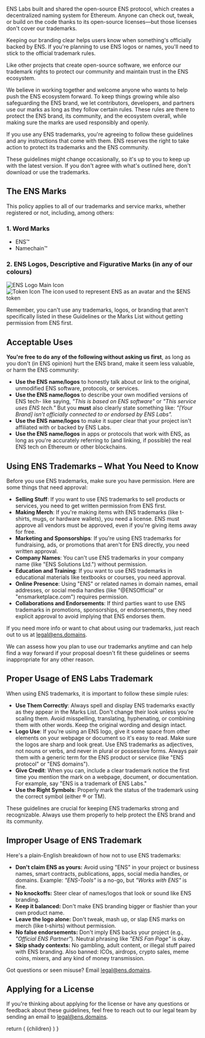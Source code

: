 
ENS Labs built and shared the open-source ENS protocol, which creates a decentralized naming system for Ethereum. Anyone can check out, tweak, or build on the code thanks to its open-source licenses—but those licenses don't cover our trademarks.

Keeping our branding clear helps users know when something's officially backed by ENS. If you're planning to use ENS logos or names, you'll need to stick to the official trademark rules.

Like other projects that create open-source software, we enforce our trademark rights to protect our community and maintain trust in the ENS ecosystem.

We believe in working together and welcome anyone who wants to help push the ENS ecosystem forward. To keep things growing while also safeguarding the ENS brand, we let contributors, developers, and partners use our marks as long as they follow certain rules. These rules are there to protect the ENS brand, its community, and the ecosystem overall, while making sure the marks are used responsibly and openly.

If you use any ENS trademarks, you're agreeing to follow these guidelines and any instructions that come with them. ENS reserves the right to take action to protect its trademarks and the ENS community.

These guidelines might change occasionally, so it's up to you to keep up with the latest version. If you don't agree with what's outlined here, don't download or use the trademarks.

## The ENS Marks

This policy applies to all of our trademarks and service marks, whether registered or not, including, among others:

### 1. Word Marks

- ENS™
- Namechain™

### 2. ENS Logos, Descriptive and Figurative Marks (in any of our colours)

<div className='not-prose space-y-4 pl-2'>
  <div className='flex items-center gap-2'>
    <img src="/assets/brand/logo/ens-logo-Blue.svg" alt="ENS Logo" className='h-8' />
    <span>Main Icon</span>
  </div>

  <div className='flex items-center gap-2'>
    <img src="/assets/brand/token-icon.svg" alt="Token Icon" className='h-12' />
    <span>The icon used to represent ENS as an avatar and the $ENS token</span>
  </div>
</div>

Remember, you can't use any trademarks, logos, or branding that aren't specifically listed in these Guidelines or the Marks List without getting permission from ENS first. 

## Acceptable Uses

**You're free to do any of the following without asking us first**, as long as you don't (in ENS opinion) hurt the ENS brand, make it seem less valuable, or harm the ENS community:

- **Use the ENS name/logos** to honestly talk about or link to the original, unmodified ENS software, protocols, or services.
- **Use the ENS name/logos** to describe your own modified versions of ENS tech- like saying, *"This is based on ENS software"* or *"This service uses ENS tech."* But you **must** also clearly state something like: *"\[Your Brand\] isn't officially connected to or endorsed by ENS Labs".*
- **Use the ENS name/logos** to make it super clear that your project isn't affiliated with or backed by ENS Labs.
- **Use the ENS name/logos** in apps or protocols that work with ENS, as long as you're accurately referring to (and linking, if possible) the real ENS tech on Ethereum or other blockchains.

## Using ENS Trademarks – What You Need to Know

Before you use ENS trademarks, make sure you have permission. Here are some things that need approval:

- **Selling Stuff**: If you want to use ENS trademarks to sell products or services, you need to get written permission from ENS first.
- **Making Merch**: If you're making items with ENS trademarks (like t-shirts, mugs, or hardware wallets), you need a license. ENS must approve all vendors must be approved, even if you're giving items away for free.
- **Marketing and Sponsorships**: If you're using ENS trademarks for fundraising, ads, or promotions that aren't for ENS directly, you need written approval.
- **Company Names**: You can't use ENS trademarks in your company name (like "ENS Solutions Ltd.") without permission.
- **Education and Training**: If you want to use ENS trademarks in educational materials like textbooks or courses, you need approval.
- **Online Presence**: Using "ENS" or related names in domain names, email addresses, or social media handles (like "@ENSOfficial" or "ensmarketplace.com") requires permission.
- **Collaborations and Endorsements**: If third parties want to use ENS trademarks in promotions, sponsorships, or endorsements, they need explicit approval to avoid implying that ENS endorses them.

If you need more info or want to chat about using our trademarks, just reach out to us at [legal@ens.domains](mailto:legal@ens.domains).

We can assess how you plan to use our trademarks anytime and can help find a way forward if your proposal doesn't fit these guidelines or seems inappropriate for any other reason.

## Proper Usage of ENS Labs Trademark

When using ENS trademarks, it is important to follow these simple rules:

- **Use Them Correctly**: Always spell and display ENS trademarks exactly as they appear in the Marks List. Don't change their look unless you're scaling them. Avoid misspelling, translating, hyphenating, or combining them with other words. Keep the original wording and design intact.
- **Logo Use**: If you're using an ENS logo, give it some space from other elements on your webpage or document so it's easy to read. Make sure the logos are sharp and look great. Use ENS trademarks as adjectives, not nouns or verbs, and never in plural or possessive forms. Always pair them with a generic term for the ENS product or service (like "ENS protocol" or "ENS domains").
- **Give Credit**: When you can, include a clear trademark notice the first time you mention the mark on a webpage, document, or documentation. For example, say "ENS is a trademark of ENS Labs."
- **Use the Right Symbols**: Properly mark the status of the trademark using the correct symbol (either ® or TM).

These guidelines are crucial for keeping ENS trademarks strong and recognizable. Always use them properly to help protect the ENS brand and its community.

## Improper Usage of ENS Trademark

Here's a plain-English breakdown of how not to use ENS trademarks:

- **Don't claim ENS as yours:** Avoid using "ENS" in your project or business names, smart contracts, publications, apps, social media handles, or domains. Example: *"ENS-Tools"* is a no-go, but *"Works with ENS"* is fine.
- **No knockoffs:** Steer clear of names/logos that look or sound like ENS branding.
- **Keep it balanced:** Don't make ENS branding bigger or flashier than your own product name.
- **Leave the logo alone:** Don't tweak, mash up, or slap ENS marks on merch (like t-shirts) without permission.
- **No false endorsements:** Don't imply ENS backs your project (e.g., *"Official ENS Partner"*). Neutral phrasing like *"ENS Fan Page"* is okay.
- **Skip shady contexts:** No gambling, adult content, or illegal stuff paired with ENS branding. Also banned: ICOs, airdrops, crypto sales, meme coins, mixers, and any kind of money transmission.

Got questions or seen misuse? Email [legal@ens.domains](mailto:legal@ens.domains).

## Applying for a License

If you're thinking about applying for the license or have any questions or feedback about these guidelines, feel free to reach out to our legal team by sending an email to [legal@ens.domains](mailto:legal@ens.domains).

  return (
    <LegalLayout title="Trademark Guidelines" lastModified="17/09/2025">
      {children}
    </LegalLayout>
  )
}